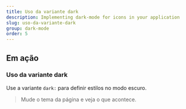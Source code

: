 ```yaml
---
title: Uso da variante dark
description: Implementing dark-mode for icons in your application
slug: uso-da-variante-dark
group: dark-mode
order: 5
---
```


## Em ação

### Uso da variante dark

Use a variante `dark:` para definir estilos no modo escuro.

> Mude o tema da página e veja o que acontece.
